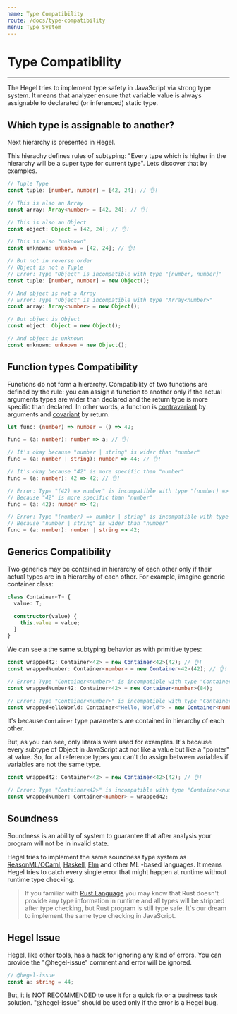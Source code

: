 ```yaml
---
name: Type Compatibility
route: /docs/type-compatibility
menu: Type System
---
```


# Type Compatibility

---

The Hegel tries to implement type safety in JavaScript via strong type system. It means that analyzer ensure that variable value is always assignable to declarated (or inferenced) static type.

## Which type is assignable to another?

Next hierarchy is presented in Hegel.


<Schema type="hierarchy" />

This hierachy defines rules of subtyping: "Every type which is higher in the hierarchy will be a super type for current type". Lets discover that by examples.

```typescript
// Tuple Type
const tuple: [number, number] = [42, 24]; // 👌!

// This is also an Array
const array: Array<number> = [42, 24]; // 👌!

// This is also an Object
const object: Object = [42, 24]; // 👌!

// This is also "unknown"
const unknown: unknown = [42, 24]; // 👌!
```

```typescript
// But not in reverse order
// Object is not a Tuple
// Error: Type "Object" is incompatible with type "[number, number]"
const tuple: [number, number] = new Object();

// And object is not a Array
// Error: Type "Object" is incompatible with type "Array<number>"
const array: Array<number> = new Object();

// But object is Object
const object: Object = new Object();

// And object is unknown
const unknown: unknown = new Object();
```

## Function types Compatibility

Functions do not form a hierarchy. Compatibility of two functions are defined by the rule:
you can assign a function to another only if the actual arguments types are wider than declared and the return type is more specific than declared. In other words, a function is [contravariant](<https://en.wikipedia.org/wiki/Covariance_and_contravariance_(computer_science)>) by arguments and [covariant](<https://en.wikipedia.org/wiki/Covariance_and_contravariance_(computer_science)>) by return.

```typescript
let func: (number) => number = () => 42;

func = (a: number): number => a; // 👌!

// It's okay because "number | string" is wider than "number"
func = (a: number | string): number => 44; // 👌!

// It's okay because "42" is more specific than "number"
func = (a: number): 42 => 42; // 👌!

// Error: Type "(42) => number" is incompatible with type "(number) => number"
// Because "42" is more specific than "number"
func = (a: 42): number => 42;

// Error: Type "(number) => number | string" is incompatible with type "(number) => number"
// Because "number | string" is wider than "number"
func = (a: number): number | string => 42;
```

## Generics Compatibility

Two generics may be contained in hierarchy of each other only if their actual types are in a hierarchy of each other. For example, imagine generic container class:

```typescript
class Container<T> {
  value: T;

  constructor(value) {
    this.value = value;
  }
}
```

We can see a the same subtyping behavior as with primitive types:

```typescript
const wrapped42: Container<42> = new Container<42>(42); // 👌!
const wrappedNumber: Container<number> = new Container<42>(42); // 👌!

// Error: Type "Container<number>" is incompatible with type "Container<42>"
const wrappedNumber42: Container<42> = new Container<number>(84);

// Error: Type "Container<number>" is incompatible with type "Container<'Hello, World'>"
const wrappedHelloWorld: Container<"Hello, World"> = new Container<number>(42);
```

It's because `Container` type parameters are contained in hierarchy of each other.

But, as you can see, only literals were used for examples. It's because every subtype of Object in JavaScript act not like a value but like a "pointer" at value. So, for all reference types you can't do assign between variables if variables are not the same type.

```typescript
const wrapped42: Container<42> = new Container<42>(42); // 👌!

// Error: Type "Container<42>" is incompatible with type "Container<number>"
const wrappedNumber: Container<number> = wrapped42;
```

## Soundness

Soundness is an ability of system to guarantee that after analysis your program will not be in invalid state.

Hegel tries to implement the same soundness type system as [ReasonML/OCaml](https://reasonml.github.io/), [Haskell](https://www.haskell.org/), [Elm](https://elm-lang.org/) and other ML
-based languages. It means Hegel tries to catch every single error that might happen at runtime without runtime type checking.

> If you familiar with [Rust Language](https://www.rust-lang.org/) you may know that Rust doesn't provide any type information in runtime and all types will be stripped after type checking, but Rust program is still type safe. It's our dream to implement the same type checking in JavaScript.

## Hegel Issue

Hegel, like other tools, has a hack for ignoring any kind of errors. You can provide the "@hegel-issue" comment and error will be ignored.

```typescript
// @hegel-issue
const a: string = 44;
```

But, it is NOT RECOMMENDED to use it for a quick fix or a business task solution. "@hegel-issue" should be used only if the error is a Hegel bug.
